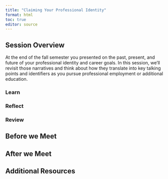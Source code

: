 ```yaml
---
title: "Claiming Your Professional Identity"
format: html
toc: true
editor: source
---
```

## Session Overview

At the end of the fall semester you presented on the past, present, and future of your professional identity and career goals. In this session, we'll revisit those narratives and think about how they translate into key talking points and identifiers as you pursue professional employment or additional education.

### Learn
### Reflect
### Review

## Before we Meet

## After we Meet

## Additional Resources
